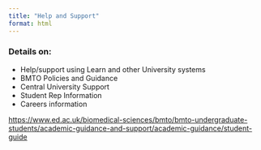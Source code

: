 ```yaml
---
title: "Help and Support"
format: html
---
```


### Details on:

 - Help/support using Learn and other University systems
 - BMTO Policies and Guidance
 - Central University Support
 - Student Rep Information
 - Careers information

<https://www.ed.ac.uk/biomedical-sciences/bmto/bmto-undergraduate-students/academic-guidance-and-support/academic-guidance/student-guide>
